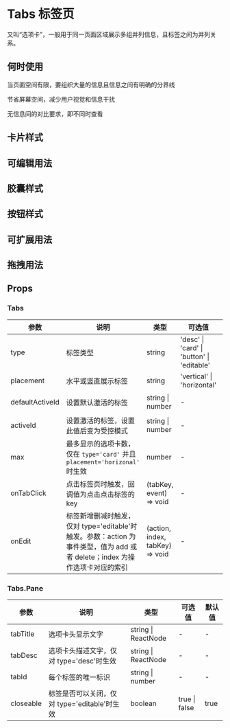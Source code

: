 # Tabs 标签页

又叫“选项卡”，一般用于同一页面区域展示多组并列信息，且标签之间为并列关系。

## 何时使用

当页面空间有限，要组织大量的信息且信息之间有明确的分界线

节省屏幕空间，减少用户视觉和信息干扰

无信息间的对比要求，即不同时查看

## 卡片样式


<DemoBasic />

## 可编辑用法


<DemoEditable />

## 胶囊样式


<DemoCapsule />

## 按钮样式


<DemoButton />

## 可扩展用法


<DemoCollapse />

## 拖拽用法


<DemoDraggable/>

## Props

### Tabs

| 参数            | 说明                                                                                                                        | 类型                            | 可选值                                     | 默认值       |
| --------------- | --------------------------------------------------------------------------------------------------------------------------- | ------------------------------- | ------------------------------------------ | ------------ |
| type            | 标签类型                                                                                                                    | string                          | 'desc' \| 'card' \| 'button' \| 'editable' | 'card'       |
| placement       | 水平或竖直展示标签                                                                                                          | string                          | 'vertical' \| 'horizontal'                 | 'horizontal' |
| defaultActiveId | 设置默认激活的标签                                                                                                          | string \| number                | -                                          | 第一个选项卡 |
| activeId        | 设置激活的标签，设置此值后变为受控模式                                                                                      | string \| number                | -                                          | -            |
| max             | 最多显示的选项卡数，仅在 `type='card'` 并且 `placement='horizonal'` 时生效                                                  | number                          | -                                          | 6            |
| onTabClick      | 点击标签页时触发，回调值为点击点击标签的 key                                                                                | (tabKey, event) => void         | -                                          | -            |
| onEdit          | 标签新增删减时触发，仅对 type='editable'时触发。参数：action 为事件类型，值为 add 或者 delete；index 为操作选项卡对应的索引 | (action, index, tabKey) => void | -                                          | -            |

### Tabs.Pane

| 参数      | 说明                                         | 类型                | 可选值        | 默认值 |
| --------- | -------------------------------------------- | ------------------- | ------------- | ------ |
| tabTitle  | 选项卡头显示文字                             | string \| ReactNode | -             | -      |
| tabDesc   | 选项卡头描述文字，仅对 type='desc'时生效     | string \| ReactNode | -             | -      |
| tabId     | 每个标签的唯一标识                           | string \| number    | -             | -      |
| closeable | 标签是否可以关闭，仅对 type='editable'时生效 | boolean             | true \| false | true   |
